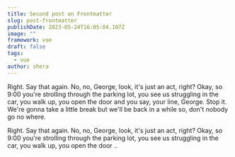 ```yaml
---
title: Second post on Frontmatter
slug: post-frontmatter
publishDate: 2023-05-24T16:05:04.107Z
image: ""
framework: vue
draft: false
tags:
  - vue
author: shera
---
```


Right. Say that again. No, no, George, look, it's just an act, right? Okay, so 9:00 you're strolling through the parking lot, you see us struggling in the car, you walk up, you open the door and you say, your line, George. Stop it. We're gonna take a little break but we'll be back in a while so, don't nobody go no where.

Right. Say that again. No, no, George, look, it's just an act, right? Okay, so 9:00 you're strolling through the parking lot, you see us struggling in the car, you walk up, you open the door ..
